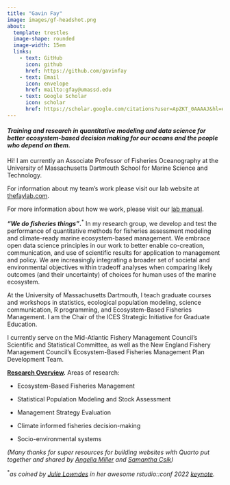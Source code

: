 ```yaml
---
title: "Gavin Fay"
image: images/gf-headshot.png
about: 
  template: trestles
  image-shape: rounded
  image-width: 15em
  links:
    - text: GitHub
      icon: github
      href: https://github.com/gavinfay
    - text: Email
      icon: envelope
      href: mailto:gfay@umassd.edu
    - text: Google Scholar
      icon: scholar
      href: https://scholar.google.com/citations?user=ApZKT_0AAAAJ&hl=en
---
```


#### ***Training and research in quantitative modeling and data science for better ecosystem-based decision making for our oceans and the people who depend on them.***

Hi! I am currently an Associate Professor of Fisheries Oceanography at the University of Massachusetts Dartmouth School for Marine Science and Technology.

For information about my team's work please visit our lab website at [thefaylab.com](http://thefaylab.com).

For more information about how we work, please visit our [lab manual](https://thefaylab.github.io/lab-manual).

***"We do fisheries things"*****.**^\*^ In my research group, we develop and test the performance of quantitative methods for fisheries assessment modeling and climate-ready marine ecosystem-based management. We embrace open data science principles in our work to better enable co-creation, communication, and use of scientific results for application to management and policy. We are increasingly integrating a broader set of societal and environmental objectives within tradeoff analyses when comparing likely outcomes (and their uncertainty) of choices for human uses of the marine ecosystem.

At the University of Massachusetts Dartmouth, I teach graduate courses and workshops in statistics, ecological population modeling, science communication, R programming, and Ecosystem-Based Fisheries Management. I am the Chair of the ICES Strategic Initiative for Graduate Education.

I currently serve on the Mid-Atlantic Fishery Management Council's Scientific and Statistical Committee, as well as the New England Fishery Management Council's Ecosystem-Based Fisheries Management Plan Development Team.

[**Research Overview**](http://webserver.smast.umassd.edu/lab_fay/?page_id=7)**.** Areas of research:

-   Ecosystem-Based Fisheries Management

-   Statistical Population Modeling and Stock Assessment

-   Management Strategy Evaluation

-   Climate informed fisheries decision-making

-   Socio-environmental systems

*(Many thanks for super resources for building websites with Quarto put together and shared by [Angelia Miller](https://angeliamiller.github.io/) and [Samantha Csik](https://samanthacsik.github.io/))*

^\*^*as coined by [Julie Lowndes](https://jules32.github.io/) in her awesome rstudio::conf 2022 [keynote](https://posit.co/keynotes/hello-quarto-share-collaborate-teach-reimagine/).*
